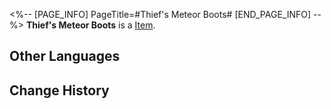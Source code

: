 <%-- [PAGE_INFO]
PageTitle=#Thief's Meteor Boots#
[END_PAGE_INFO] --%>
{{Item Infobox
|id          = 41114
|image       = Item Thief's Meteor Boots.png
|type        = 
|invCategory = Relics
|rarity      = 3
|effect      = 
|description = A pair of boots that enhances any human's physical prowess. It helps the Meteor Thief stride between buildings.
|source1     = [[Cavern of Corrosion: Silvermane Guard Restricted Zone]]
}}
'''Thief's Meteor Boots''' is a [[Item]].

==Other Languages==
{{Other Languages
|en   = Thief's Meteor Boots
|zhs  = 怪盗的流星快靴
|zht  = 怪盜的流星快靴
|ja   = 怪盗の流星ブーツ
|ko   = 괴도의 유성 부츠
|es   = Botas meteóricas del ladrón
|fr   = Bottes météoriques de voleur
|ru   = Воровские сапоги-метеоры
|th   = Thief's Meteor Boots
|vi   = Ủng Sao Băng Của Kẻ Trộm
|de   = Meteor-Stiefel des Diebs
|id   = Thief's Meteor Boots
|pt   = Botas Meteóricas do Ladrão
}}

==Change History==
{{Change History|1.0}}